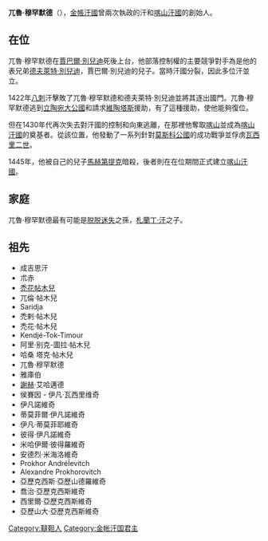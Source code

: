 '''兀魯·穆罕默德'''（{{bd||？|1445年||}}），[[金帳汗國|金帳汗國]]曾兩次執政的汗和[[喀山汗國|喀山汗國]]的創始人。

==在位==
兀魯·穆罕默德在[[賈巴爾·別兒迪|賈巴爾·別兒迪]]死後上台，他部落控制權的主要競爭對手為是他的表兄弟[[德夫萊特·別兒迪|德夫萊特·別兒迪]]，賈巴爾·別兒迪的兒子。當時汗國分裂，因此多位汗並立。

1422年[[八刺|八刺]]汗擊敗了兀魯·穆罕默德和德夫萊特·別兒迪並將其逐出國門。兀魯·穆罕默德逃到[[立陶宛大公國|立陶宛大公國]]和請求[[維陶塔斯|維陶塔斯]]援助，有了這種援助，使他能夠復位。

但在1430年代再次失去對汗國的控制和向東逃離，在那裡他奪取[[喀山|喀山]]並成為[[喀山汗國|喀山汗國]]的奠基者。從該位置，他發動了一系列針對[[莫斯科公國|莫斯科公國]]的成功戰爭並俘虏[[瓦西里二世|瓦西里二世]]。

1445年，他被自己的兒子[[馬赫第提克|馬赫第提克]]暗殺，後者則在在位期間正式建立[[喀山汗國|喀山汗國]]。

==家庭==
兀魯·穆罕默德最有可能是[[脱脱迷失|脱脱迷失]]之孫，[[札蘭丁·汗|札蘭丁·汗]]之子。

==祖先==
*成吉思汗
*朮赤
*[[禿花帖木兒|禿花帖木兒]]
*兀倫·帖木兒
*Saridja
*禿剌·帖木兒
*禿花·帖木兒
*Kendjé-Tok-Timour
*阿里·别克-圖拉·帖木兒
*哈桑 塔克·帖木兒
*兀魯·穆罕默德
*雅庫伯
*[[謝赫|謝赫]]·艾哈邁德
*侯賽因 - 伊凡·瓦西里维奇
*伊凡諾維奇
*蒂莫菲爾·伊凡諾維奇
*伊凡·蒂莫菲耶維奇
*彼得·伊凡諾維奇
*米哈伊爾·彼得羅維奇
*安德烈·米海洛維奇
*Prokhor AndréÏevitch
*Alexandre Prokhorovitch
*亞歷克西斯·亞歷山德羅維奇
*喬治·亞歷克西斯維奇
*西里爾·亞歷克西斯維奇
*亞歷山大·亞歷克西斯維奇

{{S-start}}
{{s-bef|before=[[哈只·穆罕默德|哈只·穆罕默德]]}}
{{s-ttl|title=[[欽察汗國世系圖|金帳汗國君主]]|years=1419年–1423年}}
{{s-aft|after=[[八剌汗|八剌汗]]}}
{{s-bef|before=[[八剌汗|八剌汗]]}}
{{s-ttl|title=[[欽察汗國世系圖|金帳汗國君主]]|years=1426年–1427年}}
{{s-aft|after=[[八剌汗|八剌汗]]}}
{{s-bef|before=[[八剌汗|八剌汗]]}}
{{s-ttl|title=[[欽察汗國世系圖|金帳汗國君主]]|years=1428年–1432年}}
{{s-aft|after=[[乞赤黑·马哈麻|乞赤黑·马哈麻]]}}
{{s-new|喀山汗國建立}}
{{s-ttl|title=[[喀山汗國|喀山汗國]]君主|years=1437年–1445年}}
{{s-aft|after=[[馬赫第提克|馬赫第提克]]}}
{{end}}

{{DEFAULTSORT: Muhammad, Ulugh}}
[[Category:韃靼人|Category:韃靼人]]
[[Category:金帐汗国君主|Category:金帐汗国君主]]